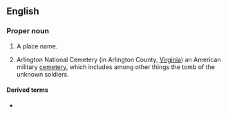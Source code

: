 ==English==

===Proper noun===
{{en-proper noun}}
{{wikipedia}}

# A place name.
# {{lb|en|US}} Arlington National Cemetery (in Arlington County, [[Virginia]]) an American military [[cemetery]], which includes among other things the tomb of the unknown soldiers.

====Derived terms====
* {{l|en|Arlington County}}
